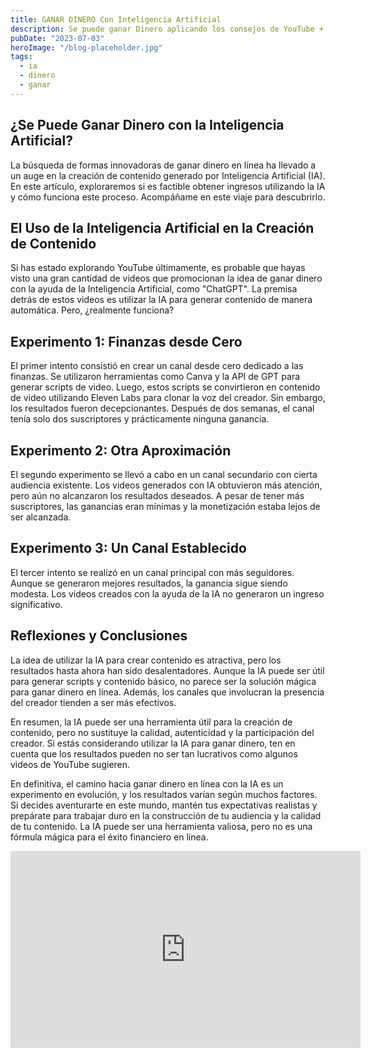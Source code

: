 ```yaml
---
title: GANAR DINERO Con Inteligencia Artificial
description: Se puede ganar Dinero aplicando los consejos de YouTube + Inteligencia Artificial
pubDate: "2023-07-03"
heroImage: "/blog-placeholder.jpg"
tags:
  - ia
  - dinero
  - ganar
---
```


## ¿Se Puede Ganar Dinero con la Inteligencia Artificial?

La búsqueda de formas innovadoras de ganar dinero en línea ha llevado a un auge en la creación de contenido generado por Inteligencia Artificial (IA). En este artículo, exploraremos si es factible obtener ingresos utilizando la IA y cómo funciona este proceso. Acompáñame en este viaje para descubrirlo.

## El Uso de la Inteligencia Artificial en la Creación de Contenido

Si has estado explorando YouTube últimamente, es probable que hayas visto una gran cantidad de videos que promocionan la idea de ganar dinero con la ayuda de la Inteligencia Artificial, como "ChatGPT". La premisa detrás de estos videos es utilizar la IA para generar contenido de manera automática. Pero, ¿realmente funciona?

## Experimento 1: Finanzas desde Cero

El primer intento consistió en crear un canal desde cero dedicado a las finanzas. Se utilizaron herramientas como Canva y la API de GPT para generar scripts de video. Luego, estos scripts se convirtieron en contenido de video utilizando Eleven Labs para clonar la voz del creador. Sin embargo, los resultados fueron decepcionantes. Después de dos semanas, el canal tenía solo dos suscriptores y prácticamente ninguna ganancia.

## Experimento 2: Otra Aproximación

El segundo experimento se llevó a cabo en un canal secundario con cierta audiencia existente. Los videos generados con IA obtuvieron más atención, pero aún no alcanzaron los resultados deseados. A pesar de tener más suscriptores, las ganancias eran mínimas y la monetización estaba lejos de ser alcanzada.

## Experimento 3: Un Canal Establecido

El tercer intento se realizó en un canal principal con más seguidores. Aunque se generaron mejores resultados, la ganancia sigue siendo modesta. Los videos creados con la ayuda de la IA no generaron un ingreso significativo.

## Reflexiones y Conclusiones

La idea de utilizar la IA para crear contenido es atractiva, pero los resultados hasta ahora han sido desalentadores. Aunque la IA puede ser útil para generar scripts y contenido básico, no parece ser la solución mágica para ganar dinero en línea. Además, los canales que involucran la presencia del creador tienden a ser más efectivos.

En resumen, la IA puede ser una herramienta útil para la creación de contenido, pero no sustituye la calidad, autenticidad y la participación del creador. Si estás considerando utilizar la IA para ganar dinero, ten en cuenta que los resultados pueden no ser tan lucrativos como algunos videos de YouTube sugieren.

En definitiva, el camino hacia ganar dinero en línea con la IA es un experimento en evolución, y los resultados varían según muchos factores. Si decides aventurarte en este mundo, mantén tus expectativas realistas y prepárate para trabajar duro en la construcción de tu audiencia y la calidad de tu contenido. La IA puede ser una herramienta valiosa, pero no es una fórmula mágica para el éxito financiero en línea.

<div class="video-wrapper">
  <iframe
    width="560"
    height="315"
    src="https://www.youtube.com/embed/duEHxxqQVcc"
    title="YouTube video player"
    frameborder="0"
    allow="accelerometer; autoplay; clipboard-write; encrypted-media; gyroscope; picture-in-picture; web-share"
    allowfullscreen
  ></iframe>
</div>
